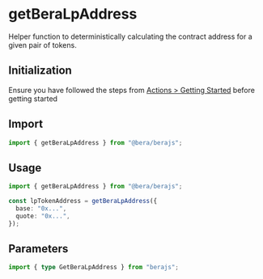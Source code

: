 # getBeraLpAddress

Helper function to deterministically calculating the contract address for a given pair of tokens.

## Initialization

Ensure you have followed the steps from [Actions > Getting Started](/actions/getting-started) before getting started

## Import

```ts
import { getBeraLpAddress } from "@bera/berajs";
```

## Usage

```ts [example.ts]
import { getBeraLpAddress } from "@bera/berajs";

const lpTokenAddress = getBeraLpAddress({
  base: "0x...",
  quote: "0x...",
});
```

## Parameters

```ts
import { type GetBeraLpAddress } from "berajs";
```
